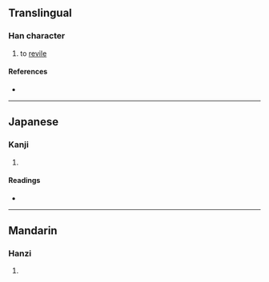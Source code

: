 {{character info/new}}
==Translingual==

===Han character===
{{Han char|rn=30|rad=口|as=06|sn=9|four=|canj=RKMS|ids=⿰口⿳大一丂}}

# to [[revile]]

====References====
* {{Han ref|kx=0187.130|dkj=03557|dj=0406.140|hdz=10613.120|uh=54B5|ud=21685}}

----

==Japanese==

===Kanji===
{{ja-kanji|grade=|rs=口06}}

# {{defn|lang=ja|sort=口06}}

====Readings====
* {{ja-readings|on=[[くう]] (kū), [[け]] (ke)|kun=}}

----

==Mandarin==

===Hanzi===
{{cmn-hanzi|pin=[[kuā]] ([[kua1]])|wg=k'ua<sup>1</sup>}}

# {{defn|lang=cmn|sort=口06}}